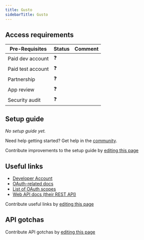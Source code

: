 ```yaml
---
title: Gusto
sidebarTitle: Gusto
---
```



<Overview />
<PreBuiltTooling />
<PreBuiltUseCases />

## Access requirements
| Pre-Requisites | Status | Comment|
| - | - | - |
| Paid dev account | ❓ |  |
| Paid test account | ❓ |  |
| Partnership | ❓ | |
| App review | ❓ |  |
| Security audit | ❓ | |


## Setup guide

_No setup guide yet._

<Tip>Need help getting started? Get help in the [community](https://nango.dev/slack).</Tip>

<Note>Contribute improvements to the setup guide by [editing this page](https://github.com/nangohq/nango/tree/master/docs/integrations/all/gusto.mdx)</Note>


## Useful links

-   [Developer Account](https://embedded.gusto.com)
-   [OAuth-related docs](https://docs.gusto.com/embedded-payroll/docs/oauth2)
-   [List of OAuth scopes](https://docs.gusto.com/embedded-payroll/docs/scopes)
-   [Web API docs (their REST API)](https://docs.gusto.com/embedded-payroll/docs)

<Note>Contribute useful links by [editing this page](https://github.com/nangohq/nango/tree/master/docs/integrations/all/gusto.mdx)</Note>

## API gotchas

<Note>Contribute API gotchas by [editing this page](https://github.com/nangohq/nango/tree/master/docs/integrations/all/gusto.mdx)</Note>
